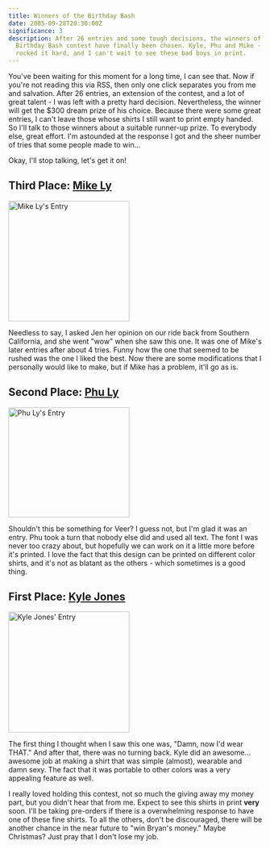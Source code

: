 ```yaml
---
title: Winners of the Birthday Bash
date: 2005-09-28T20:30:00Z
significance: 3
description: After 26 entries and some tough decisions, the winners of my
  Birthday Bash contest have finally been chosen. Kyle, Phu and Mike - you guys
  rocked it hard, and I can't wait to see these bad boys in print.
---
```


You've been waiting for this moment for a long time, I can see that. Now if you're not reading this via RSS, then only one click separates you from me and salvation. After 26 entries, an extension of the contest, and a lot of great talent - I was left with a pretty hard decision. Nevertheless, the winner will get the $300 dream prize of his choice. Because there were some great entries, I can't leave those whose shirts I still want to print empty handed. So I'll talk to those winners about a suitable runner-up prize. To everybody else, great effort. I'm astounded at the response I got and the sheer number of tries that some people made to win...

Okay, I'll stop talking, let's get it on!

## Third Place: [Mike Ly][1]

[<img src="https://farm1.static.flickr.com/26/47644350_728528f5c9_m.jpg" width="240" height="239" alt="Mike Ly's Entry" />][2]

Needless to say, I asked Jen her opinion on our ride back from Southern California, and she went "wow" when she saw this one. It was one of Mike's later entries after about 4 tries. Funny how the one that seemed to be rushed was the one I liked the best. Now there are some modifications that I personally would like to make, but if Mike has a problem, it'll go as is.

## Second Place: [Phu Ly][3]

[<img src="https://farm1.static.flickr.com/25/47644375_1880862fa7_m.jpg" width="240" height="218" alt="Phu Ly's Entry" />][4]

Shouldn't this be something for Veer? I guess not, but I'm glad it was an entry. Phu took a turn that nobody else did and used all text. The font I was never too crazy about, but hopefully we can work on it a little more before it's printed. I love the fact that this design can be printed on different color shirts, and it's not as blatant as the others - which sometimes is a good thing.

## First Place: [Kyle Jones][5]

[<img src="https://farm1.static.flickr.com/27/47644362_13b4387357_m.jpg" width="240" height="240" alt="Kyle Jones' Entry" />][6]

The first thing I thought when I saw this one was, "Damn, now I'd wear THAT." And after that, there was no turning back. Kyle did an awesome... awesome job at making a shirt that was simple (almost), wearable and damn sexy. The fact that it was portable to other colors was a very appealing feature as well.

I really loved holding this contest, not so much the giving away my money part, but you didn't hear that from me. Expect to see this shirts in print **very** soon. I'll be taking pre-orders if there is a overwhelming response to have one of these fine shirts. To all the others, don't be discouraged, there will be another chance in the near future to "win Bryan's money." Maybe Christmas? Just pray that I don't lose my job.

[1]: http://ricedog.com/
[2]: http://www.flickr.com/photos/avalonstar/47644350/ "Mike Ly's Entry by Bryan Veloso, on Flickr"
[3]: http://ifelse.co.uk/
[4]: http://www.flickr.com/photos/avalonstar/47644375/ "Phu Ly's Entry by Bryan Veloso, on Flickr"
[5]: http://www.justkyle.com/
[6]: http://www.flickr.com/photos/avalonstar/47644362/ "Kyle Jones' Entry by Bryan Veloso, on Flickr"
